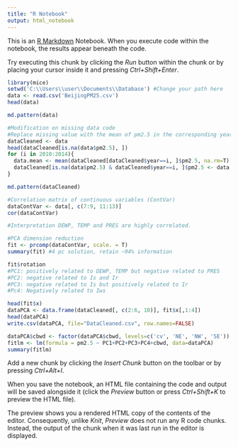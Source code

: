 ---
title: "R Notebook"
output: html_notebook
---

This is an [R Markdown](http://rmarkdown.rstudio.com) Notebook. When you execute code within the notebook, the results appear beneath the code. 

Try executing this chunk by clicking the *Run* button within the chunk or by placing your cursor inside it and pressing *Ctrl+Shift+Enter*. 

```{r}
library(mice)
setwd('C:\\Users\\user\\Documents\\Database') #Change your path here
data <- read.csv('BeijingPM25.csv')
head(data)

md.pattern(data)
```

```{r}
#Modification on missing data code
#Replace missing value with the mean of pm2.5 in the corresponding year
dataCleaned <- data
head(dataCleaned[is.na(data$pm2.5), ])
for (i in 2010:2014){
  data.mean <- mean(dataCleaned[dataCleaned$year==i, ]$pm2.5, na.rm=T)
  dataCleaned[is.na(data$pm2.5) & dataCleaned$year==i, ]$pm2.5 <- data.mean
}

md.pattern(dataCleaned)

```

```{r}
#Correlation matrix of continuous variables (ContVar)
dataContVar <- data[, c(7:9, 11:13)]
cor(dataContVar)

#Interpretation DEWP, TEMP and PRES are highly correlated.
```

```{r}
#PCA dimension reduction
fit <- prcomp(dataContVar, scale. = T)
summary(fit) #4 pc solution, retain ~94% information

fit$rotation
#PC1: positively related to DEWP, TEMP but negative related to PRES
#PC2: negative related to Is and Ir
#PC3: negative related to Is but positively related to Ir
#Pc4: Negatively related to Iws

head(fit$x)
dataPCA <- data.frame(dataCleaned[, c(2:6, 10)], fit$x[,1:4])
head(dataPCA)
write.csv(dataPCA, file="DataCleaned.csv", row.names=FALSE)
```

```{r}
dataPCA$cbwd <- factor(dataPCA$cbwd, levels=c('cv', 'NE', 'NW', 'SE'))
fitlm <- lm(formula = pm2.5 ~ PC1+PC2+PC3+PC4+cbwd, data=dataPCA)
summary(fitlm)
```

Add a new chunk by clicking the *Insert Chunk* button on the toolbar or by pressing *Ctrl+Alt+I*.

When you save the notebook, an HTML file containing the code and output will be saved alongside it (click the *Preview* button or press *Ctrl+Shift+K* to preview the HTML file).

The preview shows you a rendered HTML copy of the contents of the editor. Consequently, unlike *Knit*, *Preview* does not run any R code chunks. Instead, the output of the chunk when it was last run in the editor is displayed.
